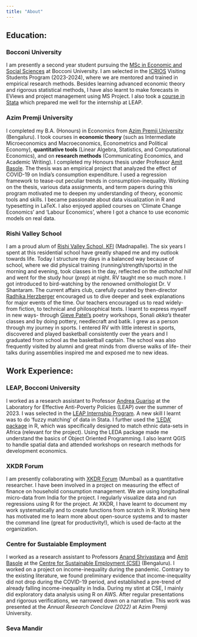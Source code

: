 ```yaml
---
title: "About"
---
```


## Education:

### Bocconi University

I am presently a second year student pursuing the [MSc in Economic and Social Sciences](https://www.unibocconi.eu/wps/wcm/connect/bocconi/sitopubblico_en/navigation+tree/home/programs/master+of+science/economic+and+social+sciences/) at Bocconi University. I am selected in the [ICRIOS](https://icrios.unibocconi.eu/) Visiting Students Program (2023-2024), where we are mentored and trained in empirical research methods. Besides learning advanced economic theory and rigorous statistical methods, I have also learnt to make forecasts in EViews and project management using MS Project. I also took a [course in Stata](https://openbadges.bestr.it/public/assertions/HUZHwE1kSQmqJPKIhTK56w) which prepared me well for the internship at LEAP.

### Azim Premji University

I completed my B.A. (Honours) in Economics from [Azim Premji University](https://azimpremjiuniversity.edu.in/programmes/ba-in-economics) (Bengaluru). I took courses in **economic theory** (such as Intermediate Microeconomics and Macroeconomics, Econometrics and Political Economy), **quantitative tools** (Linear Algebra, Statistics, and Computational Economics), and on **research methods** (Communicating Economics, and Academic Writing). I completed my Honours thesis under Professor [Amit Basole](https://azimpremjiuniversity.edu.in/people/amit-basole). The thesis was an empirical project that analyzed the effect of COVID-19 on India's consumption expenditure. I used a regression framework to tease-out peculiar trends in consumption-inequality. Working on the thesis, various data assignments, and term papers during this program motivated me to deepen my understanding of theory, economic tools and skills. I became passionate about data visualization in R and typesetting in LaTeX. I also enjoyed applied courses on 'Climate Change Economics' and 'Labour Economics', where I got a chance to use economic models on real data.

### Rishi Valley School

I am a proud alum of [Rishi Valley School, KFI](https://www.rishivalley.org/) (Madnapalle). The six years I spent at this residential school have greatly shaped me and my outlook towards life. Today I structure my days in a balanced way because of school, where we did physical training (running/strength/sports) in the morning and evening, took classes in the day, reflected on the *asthachal hill* and went for the study hour (*prep*) at night. RV taught me so much more. I got introduced to bird-watching by the renowned ornithologist Dr. V Shantaram. The current affairs club, carefully curated by then-director [Radhika Herzberger](https://en.wikipedia.org/wiki/Radhika_Herzberger) encouraged us to dive deeper and seek explanations for major events of the time. Our teachers encouraged us to read widely- from fiction, to technical and philosophical texts. I learnt to express myself in new ways- through [Gieve Patel's](https://en.wikipedia.org/wiki/Gieve_Patel) poetry workshops, Sonali *akka's* theater classes and by doing pottery, needlecraft and batik. I grew as a person through my journey in sports. I entered RV with little interest in sports, discovered and played basketball consistently over the years and I graduated from school as the basketball captain. The school was also frequently visited by alumni and great minds from diverse walks of life- their talks during assemblies inspired me and exposed me to new ideas.

## Work Experience:

### LEAP, Bocconi University

I worked as a research assistant to Professor [Andrea Guariso](https://www.andreaguariso.net/home) at the Laboratory for Effective Anti-Poverty Policies (LEAP) over the summer of 2023. I was selected in the [LEAP Internship Program](https://leap.unibocconi.eu/vacancies/internship-program). A new skill I learnt was to do 'fuzzy matching' of data in Stata. I further used the ['LEDA' package](https://github.com/carl-mc/LEDA) in R, which was specifically designed to match ethnic data-sets in Africa (relevant for the project). Using the LEDA package made me understand the basics of Object Oriented Programming. I also learnt QGIS to handle spatial data and attended workshops on research methods for development economics.

### XKDR Forum

I am presently collaborating with [XKDR Forum](https://xkdr.org/) (Mumbai) as a quantitative researcher. I have been involved in a project on measuring the effect of finance on household consumption management. We are using longitudinal micro-data from India for the project. I regularly visualize data and run regressions using R for the project. At XKDR, I have learnt to document my work systematically and to create functions from scratch in R. Working here has motivated me to learn more about open-source systems and to master the command line (great for productivity!), which is used de-facto at the organization.

### Centre for Sustaiable Employment

I worked as a research assistant to Professors [Anand Shrivastava](https://azimpremjiuniversity.edu.in/people/anand-shrivastava) and [Amit Basole](https://azimpremjiuniversity.edu.in/people/amit-basole) at the [Centre for Sustainable Employment (CSE)](https://cse.azimpremjiuniversity.edu.in/) (Bengaluru). I worked on a project on income-inequality during the pandemic. Contrary to the existing literature, we found preliminary evidence that income-inequality did not drop during the COVID-19 period, and established a pre-trend of already falling income-inequality in India. During my stint at CSE, ️I mainly did exploratory data analysis using R on AWS. After regular presentations and rigorous verifications, we narrowed down on a narrative. This work was presented at the *Annual Research Conclave (2022)* at Azim Premji University.

### Seva Mandir

